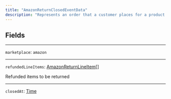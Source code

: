 ```yaml
---
title: "AmazonReturnClosedEventData"
description: "Represents an order that a customer places for a product."
---
```


## Fields

---

`marketplace`: `amazon`

---

`refundedLineItems`: [AmazonReturnLineItem\[\]](/reference/cancelorderstatus)

Refunded items to be returned

---

`closedAt`: [Time](/reference/time)